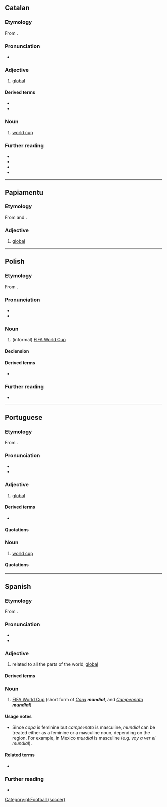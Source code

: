 ==Catalan==

===Etymology===
From {{der|ca|LL.|mundialis}}.

===Pronunciation===
* {{ca-IPA}}

===Adjective===
{{ca-adj|mf}}

# [[global]]

====Derived terms====
* {{l|ca|mundialment}}
* {{l|ca|Nou Ordre Mundial}}

===Noun===
{{ca-noun|m}}

# [[world cup]]

===Further reading===
* {{R:IEC2}}
* {{R:GDLC}}
* {{R:DNV}}
* {{R:DCVB}}

----

==Papiamentu==

===Etymology===
From {{der|pap|pt|mundial}} and {{der|pap|es|mundial}}.

===Adjective===
{{head|pap|adjective}}

# [[global]]

----

==Polish==
{{wp|lang=pl}}

===Etymology===
From {{bor|pl|es|mundial}}.

===Pronunciation===
* {{pl-IPA|mundjal}}
* {{audio|pl|Pl-mundial.ogg|Audio}}

===Noun===
{{pl-noun|m-in}}

# (informal) [[w:FIFA World Cup|FIFA World Cup]]

====Declension====
{{pl-decl-noun
|mundial|mundiale
|mundialu|mundiali/mundialów
|mundialowi|mundialom
|mundial|mundiale
|mundialem|mundialami
|mundialu|mundialach
|mundialu|mundiale
}}

====Derived terms====
* {{l|pl|mundialowy}}

===Further reading===
* {{R:PWN}}

[[Category:pl:Football (soccer)]]

----

==Portuguese==

===Etymology===
From {{der|pt|LL.|mundialis}}.

===Pronunciation===
{{pt-IPA}}
* {{hyphenation|pt|mun|di|al}}
* {{rhymes|pt|al|aw|s=3}}

===Adjective===
{{pt-adj|mundia|l}}

# [[global]]

====Derived terms====
* {{l|pt|mundialmente}}

====Quotations====
{{seeCites|pt}}

===Noun===
{{pt-noun|m}}

# [[world cup]]

====Quotations====
{{seeCites|pt}}

----

==Spanish==

===Etymology===
From {{der|es|LL.|mundialis}}.

===Pronunciation===
{{es-IPA}}
* {{audio|es|LL-Q1321 (spa)-AdrianAbdulBaha-mundial.wav|Audio (Colombia)}}
* {{hyphenation|es|mun|dial}}

===Adjective===
{{es-adj}}

# related to all the parts of the world; [[global]]

====Derived terms====
{{col3|es
|Copa Mundial
|en el mundo mundial
|guerra mundial
|mundialmente
}}

===Noun===
{{es-noun|mf}}

# [[w:FIFA World Cup|FIFA World Cup]] (short form of ''[[copa#Spanish|Copa]] '''mundial''''', and ''[[campeonato#Spanish|Campeonato]] '''mundial''''')

====Usage notes====
* Since ''copa'' is feminine but ''campeonato'' is masculine, ''mundial'' can be treated either as a feminine or a masculine noun, depending on the region. For example, in Mexico ''mundial'' is masculine (e.g. ''voy a ver el mundial'').

====Related terms====
* {{l|es|mundo}}

===Further reading===
* {{R:DRAE}}